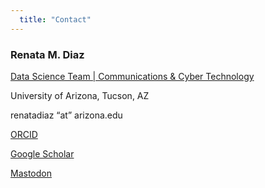 ```yaml
---
  title: "Contact"
---
```


### Renata M. Diaz

[Data Science Team | Communications & Cyber Technology](https://datascience.cct.arizona.edu)

University of Arizona, Tucson, AZ

renatadiaz "at" arizona.edu

[ORCID](https://orcid.org/0000-0003-0803-4734)

[Google Scholar](https://scholar.google.com/citations?user=VLMBR7YAAAAJ&hl=en)

[Mastodon](https://ecoevo.social/@diaz_renm)

